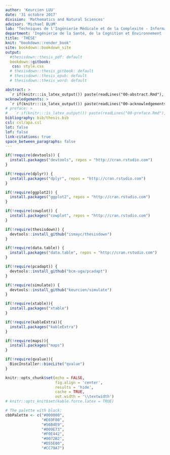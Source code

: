 ```yaml
---
author: 'Keurcien LUU'
date: '31 octobre 2017'
division: 'Mathematics and Natural Sciences'
advisor: 'Michael BLUM'
lab: "Techniques de l'Ingénierie Médicale et de la Complexité - Informatique, Mathématiques et Applications de Grenoble (TIMC-IMAG)"
department: 'Ingénierie de la Santé, de la Cognition et Environnement (EDISCE)' 
title: 'THÈSE'
knit: "bookdown::render_book"
site: bookdown::bookdown_site
output: 
  #thesisdown::thesis_pdf: default
  bookdown::gitbook:
   css: style.css
  # thesisdown::thesis_gitbook: default
  # thesisdown::thesis_epub: default
  # thesisdown::thesis_word: default

abstract: >
  `r if(knitr:::is_latex_output()) paste(readLines("00-abstract.Rmd"), collapse = ' ')`
acknowledgements: >
  `r if(knitr:::is_latex_output()) paste(readLines("00-acknowledgements.Rmd"), collapse = ' ')`
# preface: >
#   `r if(knitr:::is_latex_output()) paste(readLines("00-preface.Rmd"), collapse = ' ')`
bibliography: bib/thesis.bib
csl: csl/apa.csl
lot: false
lof: false
link-citations: true
space_between_paragraphs: false
---
```


```r
if(!require(devtools)) {
  install.packages("devtools", repos = "http://cran.rstudio.com")
}

if(!require(dplyr)) {
  install.packages("dplyr", repos = "http://cran.rstudio.com")
}

if(!require(ggplot2)) {
  install.packages("ggplot2", repos = "http://cran.rstudio.com")
}

if(!require(cowplot)) {
  install.packages("cowplot", repos = "http://cran.rstudio.com")
}

if(!require(thesisdown)) {
  devtools::install_github("ismayc/thesisdown")
}

if(!require(data.table)) {
  install.packages("data.table", repos = "http://cran.rstudio.com")
}

if(!require(pcadapt)) {
  devtools::install_github("bcm-uga/pcadapt")
}

if(!require(simulate)) {
  devtools::install_github("keurcien/simulate")
}

if(!require(xtable)){
  install.packages("xtable")
}

if(!require(kableExtra)){
  install.packages("kableExtra")
}

if(!require(maps)){
  install.packages("maps")
}

if(!require(qvalue)){
  BiocInstaller::biocLite("qvalue")
}

knitr::opts_chunk$set(echo = FALSE,
                      fig.align = 'center',
                      results = 'hide',
                      cache = TRUE,
                      out.width = '\\textwidth')
# knitr::opts_knit$set(kable.force.latex = TRUE)

# The palette with black:
cbbPalette <- c("#000000", 
                "#E69F00", 
                "#56B4E9", 
                "#009E73", 
                "#F0E442", 
                "#0072B2", 
                "#D55E00", 
                "#CC79A7")
```

